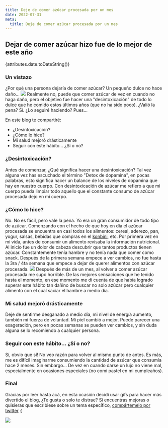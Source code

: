 ```yaml
---
title: Deje de comer azúcar procesada por un mes
date: 2022-07-31
meta:
  title: Deje de comer azúcar procesada por un mes
---
```


## Dejar de comer azúcar hizo fue de lo mejor de este año

{attributes.date.toDateString()}

### Un vistazo

¿Por qué una persona dejaría de comer azúcar? Un pequeño dulce no hace daño...
<img  src="https://media.giphy.com/media/xT0GqmMxHiIRcE2LgQ/giphy.gif"></img>
Realmente no, puede que comer azúcar de vez en cuando no haga daño, pero el objetivo fue hacer una "desintoxicación" de todo lo dulce que he comido estos últimos años (que no ha sido poco). ¿Valió la pena? Sí. ¿Lo seguiré haciendo? Pues...

En este blog te compartiré:
<ul>
  <li>¿Desintoxicación?</li>
  <li>¿Cómo lo hice?</li>
  <li>Mi salud mejoró drásticamente</li>
  <li>Seguir con este hábito... ¿Sí o no?</li>
</ul>

### ¿Desintoxicación?

Antes de comenzar, ¿Qué significa hacer una desintoxicación? Tal vez alguna vez has escuchado el término "Detox de dopamina", en pocas palabras, esto significa hacer un balance de los niveles de dopamina que hay en nuestro cuerpo. Con desintoxicación de azúcar me refiero a que mi cuerpo pueda limpiar todo aquello que el constante consumo de azúcar procesada dejo en mi cuerpo.

### ¿Cómo lo hice?

No. No es fácil, pero vale la pena. Yo era un gran consumidor de todo tipo de azúcar. Comenzando con el hecho de que hoy en día el azúcar procesada se encuentra en casi todos los alimentos: cereal, aderezo, pan, yogur, salsas, bebidas que compras en el <a href="https://www.thefreedictionary.com/Konbini" target="_blank">konbini</a>, etc. Por primera vez en mi vida, antes de consumir un alimento revisaba la información nutricional. Al inicio fue un dolor de cabeza descubrir que tantos productos tienen azúcar. Constantemente tenía hambre y no tenía nada que comer como snack. Después de la primera semana empece a ver cambios, no fue hasta la 3ra / 4ta semana que empece a dejar de querer alimentos con azúcar procesada. 
<img  src="https://media.giphy.com/media/j2MQaogcHXDAT1Sj5Y/giphy.gif"></img>
Después de más de un mes, al volver a comer azúcar procesada me supo horrible. De las mejores sensaciones que he tenido hasta el momento, en ese momento me di cuenta de que había logrado superar este hábito tan dañino de buscar no solo azúcar pero cualquier alimento con el cual saciar el hambre a medio día.

### Mi salud mejoró drásticamente

Deje de sentirme desganado a medio día, mi nivel de energía aumento, también mi fuerza de voluntad. Mi piel cambió a mejor. Puede parecer una exageración, pero en pocas semanas se pueden ver cambios, y sin duda alguna se lo recomiendo a cualquier persona. 

### Seguir con este hábito... ¿Sí o no?

Sí, obvio que sí! No veo razón para volver al mismo punto de antes. Es más, me es difícil imaginarme consumiendo la cantidad de azúcar que consumía hace 2 meses. Sin embargo... De vez en cuando darse un lujo no viene mal, especialmente en ocasiones especiales (no comí pastel en mi cumpleaños). 

### Final 
Gracias por leer hasta acá, en esta ocasión decidí usar gifs para hacer más divertido el blog, ¿Te gusta o solo te distrae? Si encuentras mejoras o quisieras que escribiese sobre un tema específico, <a href="https://twitter.com/kaitakami_/" target="_blank">compártemelo por twitter</a> :)

<img  src="https://media.giphy.com/media/j2ersR5s9rDnUpMDBI/giphy.gif"></img>